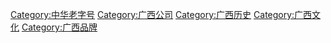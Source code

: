 [[Category:中华老字号|Category:中华老字号]]
[[Category:广西公司|Category:广西公司]]
[[Category:广西历史|Category:广西历史]]
[[Category:广西文化|Category:广西文化]]
[[Category:广西品牌|Category:广西品牌]]